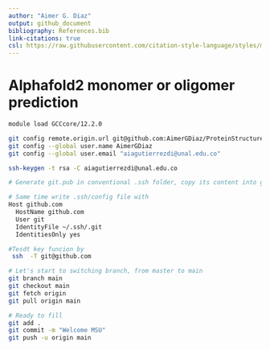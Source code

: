 ```yaml
---
author: "Aimer G. Diaz"
output: github_document
bibliography: References.bib
link-citations: true
csl: https://raw.githubusercontent.com/citation-style-language/styles/master/biomed-central.csl
---
```


# Alphafold2 monomer or oligomer prediction

```bash

module load GCCcore/12.2.0

git config remote.origin.url git@github.com:AimerGDiaz/ProteinStructure
git config --global user.name AimerGDiaz
git config --global user.email "aiagutierrezdi@unal.edu.co"

ssh-keygen -t rsa -C aiagutierrezdi@unal.edu.co

# Generate git.pub in conventional .ssh folder, copy its content into github ssh keys

# Same time write .ssh/config file with 
Host github.com
  HostName github.com
  User git
  IdentityFile ~/.ssh/.git
  IdentitiesOnly yes

#Tesdt key funcion by 
 ssh  -T git@github.com

# Let's start to switching branch, from master to main
git branch main 
git checkout main
git fetch origin
git pull origin main

# Ready to fill 
git add .
git commit -m "Welcome MSU"
git push -u origin main


```